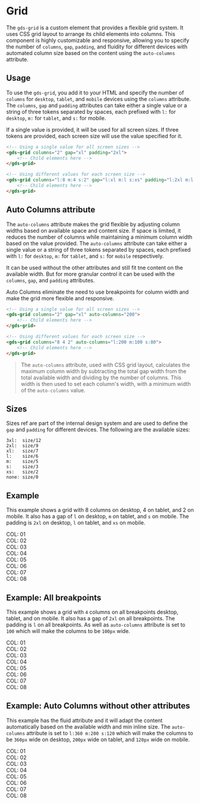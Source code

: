 
<Meta title="Components/Grid" />

# Grid

The `gds-grid` is a custom element that provides a flexible grid system. It uses CSS grid layout to arrange its child elements into columns. This component is highly customizable and responsive, allowing you to specify the number of `columns`, `gap`, `padding`, and fluidity for different devices with automated column size based on the content using the `auto-columns` attribute.

## Usage

To use the `gds-grid`, you add it to your HTML and specify the number of `columns` for `desktop`, `tablet`, and `mobile` devices using the `columns` attribute. The `columns`, `gap` and `padding` attributes can take either a single value or a string of three tokens separated by spaces, each prefixed with `l:` for `desktop`, `m:` for `tablet`, and `s:` for mobile.

If a single value is provided, it will be used for all screen sizes. If three tokens are provided, each screen size will use the value specified for it.

```html
<!-- Using a single value for all screen sizes -->
<gds-grid columns="2" gap="xl" padding="2xl">
    <!-- Child elements here -->
</gds-grid>

<!-- Using different values for each screen size -->
<gds-grid columns="l:8 m:4 s:2" gap="l:xl m:l s:xs" padding="l:2xl m:l s:xs">
    <!-- Child elements here -->
</gds-grid>
```

## Auto Columns attribute

The `auto-columns` attribute makes the grid flexible by adjusting column widths based on available space and content size. If space is limited, it reduces the number of columns while maintaining a minimum column width based on the value provided. The `auto-columns` attribute can take either a single value or a string of three tokens separated by spaces, each prefixed with `l:` for `desktop`, `m:` for `tablet`, and `s:` for `mobile` respectively.

It can be used without the other attributes and still fit tne content on the available width.
But for more granular control it can be used with the `columns`, `gap`, and `padding` attributes.

Auto Columns eliminate the need to use breakpoints for column width and make the grid more flexible and responsive.
```html
<!-- Using a single value for all screen sizes -->
<gds-grid columns="2" gap="xl" auto-columns="200">
    <!-- Child elements here -->
</gds-grid>

<!-- Using different values for each screen size -->
<gds-grid columns="8 4 2" auto-columns="l:200 m:100 s:80">
    <!-- Child elements here -->
</gds-grid>
```
> The `auto-columns` attribute, used with CSS grid layout, calculates the maximum column width by subtracting the total gap width from the total available width and dividing by the number of columns. This width is then used to set each column's width, with a minimum width of the `auto-columns` value.



## Sizes
Sizes ref are part of the internal design system and are used to define the `gap` and `padding` for different devices. The following are the available sizes:
```
3xl:  size/12
2xl:  size/9
xl:   size/7
l:    size/6
m:    size/5
s:    size/3
xs:   size/2
none: size/0
```

## Example 
This example shows a grid with 8 columns on desktop, 4 on tablet, and 2 on mobile. It also has a gap of `l` on desktop, `m` on tablet, and `s` on mobile. The padding is `2xl` on desktop, `l` on tablet, and `xs` on mobile.
<Canvas>
    <gds-grid 
        columns="l:8 m:4 s:2" 
        gap="l:l m:m s:s" 
        padding="l:2xl m:l s:xs" 
    >
        <div>COL: 01</div>
        <div>COL: 02</div>
        <div>COL: 03</div>
        <div>COL: 04</div>
        <div>COL: 05</div>
        <div>COL: 06</div>
        <div>COL: 07</div>
        <div>COL: 08</div>
    </gds-grid>
</Canvas>

## Example: All breakpoints
This example shows a grid with `4` columns on all breakpoints desktop, tablet, and on mobile. It also has a gap of `2xl` on all breakpoints. The padding is `l` on all breakpoints. As well as `auto-columns` attribute is set to `100` which will make the columns to be `100px` wide.
<Canvas>
    <gds-grid 
        columns="4" 
        gap="2xl" 
        padding="l" 
        auto-columns="100"
    >
        <div>COL: 01</div>
        <div>COL: 02</div>
        <div>COL: 03</div>
        <div>COL: 04</div>
        <div>COL: 05</div>
        <div>COL: 06</div>
        <div>COL: 07</div>
        <div>COL: 08</div>
    </gds-grid>
</Canvas>

## Example: Auto Columns without other attributes
This example has the fluid attribute and it will adapt the content automatically based on the available width and min inline size.
The `auto-columns` attribute is set to `l:360 m:200 s:120` which will make the columns to be `360px` wide on desktop, `200px` wide on tablet, and `120px` wide on mobile.
<Canvas>
    <gds-grid auto-columns="l:360 m:200 s:120" >
        <div>COL: 01</div>
        <div>COL: 02</div>
        <div>COL: 03</div>
        <div>COL: 04</div>
        <div>COL: 05</div>
        <div>COL: 06</div>
        <div>COL: 07</div>
        <div>COL: 08</div>
    </gds-grid>
</Canvas>
